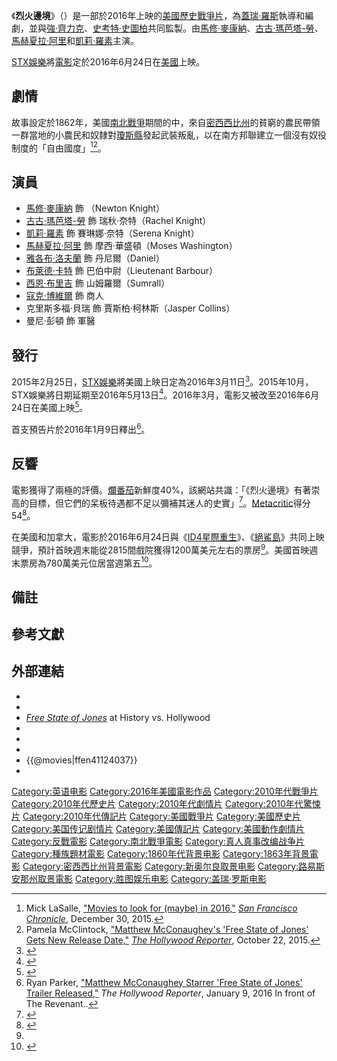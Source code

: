 {{noteTA
|G1=Movie
|G2=Show
}}
{{For|2006年的同名電影|自由國度 (2006年電影)}}
{{Infobox film
| name           = 烈火邊境
| original_name  = {{lang|en|''Free State of Jones''}}
| image          = Free State of Jones-292610235-mmed.jpg
| alt            = 
| caption        = 電影海報
| director       = [[蓋瑞·羅斯|蓋瑞·羅斯]]
| producer       = {{plainlist|
* [[強·齊力克|強·齊力克]]
* [[蓋瑞·羅斯|蓋瑞·羅斯]]
* [[史考特·史圖柏|史考特·史圖柏]]
}}
| writer         = [[蓋瑞·羅斯|蓋瑞·羅斯]]
| starring       = {{plainlist|
* [[馬修·麥康納|馬修·麥康納]]
* [[古古·瑪芭塔-勞|古古·瑪芭塔-勞]]
* [[馬赫夏拉·阿里|馬赫夏拉·阿里]] 
* [[凱莉·羅素|凱莉·羅素]]
}}
| music          = [[尼可拉斯·布泰爾|尼可拉斯·布泰爾]]
| cinematography = [[班奈·德洪|班奈·德洪]]
| editing        = {{plainlist|
* [[帕梅拉·馬丁_(剪輯)|帕梅拉·馬丁]]
* [[茱麗葉·維弗靈|茱麗葉·維弗靈]]
}}
| studio         = {{plainlist|
* [[IM_Global|IM Global]]
* Larger Than Life Productions 
* Route One Films 
* Vendian Entertainment 
* Bluegrass Films
}}
| distributor    = [[STX娛樂|STX娛樂]]
| released       = {{film date|2016|6|24|美國|2016|11|4|臺灣}}
| runtime        = 140分鐘
| country        = {{USA}}
| language       = 英語
| budget         = $5000萬美元<ref name="budget">{{cite web|url=http://variety.com/2016/film/news/independence-day-resurgence-box-office-finding-dory-1201801124/|title=Box Office: ‘Independence Day: Resurgence’ No Match for ‘Finding Dory’|author=Brent Lang|work=[[Variety_(magazine)|Variety]]|date=2016-06-22|accessdate=2016-06-22|archive-date=2020-11-29|archive-url=https://web.archive.org/web/20201129173614/https://variety.com/2016/film/news/independence-day-resurgence-box-office-finding-dory-1201801124/|dead-url=no}}</ref> 
| gross          = $2503萬美元<ref name="TheNumbers">{{cite web|url=http://www.the-numbers.com/movie/Free-State-of-Jones#tab=summary|title=Free State of Jones (2016)|publisher=The Numbers|accessdate=2016-06-24|archive-date=2019-06-24|archive-url=https://web.archive.org/web/20190624212922/https://www.the-numbers.com/movie/Free-State-of-Jones#tab=summary|dead-url=no}}</ref> 
| cn_name        = 琼斯的自由国度
| hk_name        = 鍾斯的自由國度
| tw_name        = 烈火邊境{{notetag|臺灣前譯「自由國度」。}}
}}
《'''烈火邊境'''》（{{lang-en|'''''Free State of Jones'''''}}）是一部於2016年上映的[[美國|美國]][[歷史片|歷史]][[戰爭片|戰爭片]]，為[[蓋瑞·羅斯|蓋瑞·羅斯]]執導和編劇，並與[[強·齊力克|強·齊力克]]、[[史考特·史圖柏|史考特·史圖柏]]共同監製。由[[馬修·麥康納|馬修·麥康納]]、[[古古·瑪芭塔-勞|古古·瑪芭塔-勞]]、[[馬赫夏拉·阿里|馬赫夏拉·阿里]]和[[凱莉·羅素|凱莉·羅素]]主演。

[[STX娛樂|STX娛樂]]將[[電影|電影]]定於2016年6月24日在[[美國|美國]]上映。

==劇情==
故事設定於1862年，美國[[南北戰爭|南北戰爭]]期間的{{link-en|第二次科林斯戰役|Second Battle of Corinth|科林斯戰役}}中，來自[[密西西比州|密西西比州]]的貧窮的農民{{link-en|紐頓·萊特|Newton Knight}}帶領一群當地的小農民和奴隸對[[瓊斯縣_(密西西比州)|瓊斯縣]]發起武裝叛亂，以在南方邦聯建立一個沒有奴役制度的「自由國度」<ref>Mick LaSalle, [http://www.sfchronicle.com/movies/article/Movies-to-look-for-maybe-in-2016-6727882.php "Movies to look for (maybe) in 2016,"] {{Wayback|url=http://www.sfchronicle.com/movies/article/Movies-to-look-for-maybe-in-2016-6727882.php |date=20201021053240 }} ''[[San_Francisco_Chronicle|San Francisco Chronicle]]'', December 30, 2015.</ref><ref>Pamela McClintock, [http://www.hollywoodreporter.com/news/matthew-mcconaugheys-free-state-jones-834112 "Matthew McConaughey's 'Free State of Jones' Gets New Release Date,"] {{Wayback|url=http://www.hollywoodreporter.com/news/matthew-mcconaugheys-free-state-jones-834112 |date=20201126163500 }} ''[[The_Hollywood_Reporter|The Hollywood Reporter]]'', October 22, 2015.</ref>。

==演員==
* [[馬修·麥康納|馬修·麥康納]] 飾 {{link-en|紐頓·奈特|Newton Knight}}（Newton Knight）
* [[古古·瑪芭塔-勞|古古·瑪芭塔-勞]] 飾 瑞秋·奈特（Rachel Knight）
* [[凱莉·羅素|凱莉·羅素]] 飾 賽琳娜·奈特（Serena Knight）
* [[馬赫夏拉·阿里|馬赫夏拉·阿里]] 飾 摩西·華盛頓（Moses Washington）
* [[雅各布·洛夫蘭|雅各布·洛夫蘭]] 飾 丹尼爾（Daniel）
* [[布萊德·卡特|布萊德·卡特]] 飾 巴伯中尉（Lieutenant Barbour）
* [[西恩·布里吉|西恩·布里吉]] 飾 山姆羅爾（Sumrall）
* [[寇克·博維爾|寇克·博維爾]] 飾 商人
* 克里斯多福·貝瑞 飾 賈斯柏·柯林斯（Jasper Collins）
* 曼尼·彭頓 飾 軍醫

==發行==
2015年2月25日，[[STX娛樂|STX娛樂]]將美國上映日定為2016年3月11日<ref>{{cite news|last1=Lang|first1=Brent|title=STX Entertainment Dates Films With Matthew McConaughey, Julia Roberts, Jason Blum|url=http://variety.com/2015/film/news/stx-entertainment-dates-films-with-matthew-mcconaughey-julia-roberts-jason-blum-1201441515/|accessdate=2015-03-06|publisher=variety.com|date=2015-02-25|archive-date=2018-06-12|archive-url=https://web.archive.org/web/20180612135908/https://variety.com/2015/film/news/stx-entertainment-dates-films-with-matthew-mcconaughey-julia-roberts-jason-blum-1201441515/|dead-url=no}}</ref>。2015年10月，STX娛樂將日期延期至2016年5月13日<ref>{{cite news|last1=Busch|first1=Anita|title=STX Pushes ‘Free State Of Jones’ To Summer 2016, Dates ‘The Space Between Us’|url=http://deadline.com/2015/10/the-free-state-of-jones-release-date-matthew-mcconaughey-the-space-between-us-1201591487/|accessdate=2015-10-28|work=deadline.com|date=2015-10-22|archive-date=2018-06-12|archive-url=https://web.archive.org/web/20180612163416/https://deadline.com/2015/10/the-free-state-of-jones-release-date-matthew-mcconaughey-the-space-between-us-1201591487/|dead-url=no}}</ref>。2016年3月，電影又被改至2016年6月24日在美國上映<ref>{{cite news|last1=McClintock|first1=Pamela|title=Matthew McConaughey's 'Free State of Jones' Goes Up Against 'Independence Day: Resurgence'|url=http://www.hollywoodreporter.com/news/matthew-mcconaugheys-free-state-jones-874074|accessdate=2015-03-09|work=hollywoodreporter.com|date=2015-03-09|archive-date=2021-02-12|archive-url=https://web.archive.org/web/20210212024957/https://www.hollywoodreporter.com/news/matthew-mcconaugheys-free-state-jones-874074|dead-url=no}}</ref>。

首支預告片於2016年1月9日釋出<ref>Ryan Parker, [http://www.hollywoodreporter.com/news/matthew-mcconaughey-starrer-free-state-853673 "Matthew McConaughey Starrer 'Free State of Jones' Trailer Released,"] {{Wayback|url=http://www.hollywoodreporter.com/news/matthew-mcconaughey-starrer-free-state-853673 |date=20201126161728 }} ''The Hollywood Reporter'', January 9, 2016 In front of The Revenant..</ref>。

==反響==
電影獲得了兩極的評價。[[爛番茄|爛番茄]]新鮮度40%，該網站共識：「《烈火邊境》有著崇高的目標，但它們的呆板待遇都不足以彌補其迷人的史實」<ref name="RT">{{cite web |url=https://www.rottentomatoes.com/m/free_state_of_jones/ |title=Free State of Jones (2016) |website=Rotten Tomatoes |accessdate=2016-06-23 |archive-date=2021-01-16 |archive-url=https://web.archive.org/web/20210116053133/https://www.rottentomatoes.com/m/free_state_of_jones |dead-url=no }}</ref>。[[Metacritic|Metacritic]]得分54<ref>{{cite web |url=http://www.metacritic.com/movie/free-state-of-jones |title=Free State of Jones reviews |website=Metacritic |accessdate=2016-06-23 |archive-date=2020-11-08 |archive-url=https://web.archive.org/web/20201108110041/https://www.metacritic.com/movie/free-state-of-jones |dead-url=no }}</ref>。

在美國和加拿大，電影於2016年6月24日與《[[ID4星際重生|ID4星際重生]]》、《[[絕鯊島|絕鯊島]]》共同上映競爭，預計首映週末能從2815間戲院獲得1200萬美元左右的票房<ref name=budget/>。美國首映週末票房為780萬美元位居當週第五<ref name="opening">{{cite web|url=http://deadline.com/2016/06/independence-day-resurgence-finding-dory-shallows-free-state-of-jones-neon-demon-weekend-box-office-1201778773/|title=‘Dory’ Posts Record Second Weekend For Animated Movie As Fireworks Die For ‘Resurgence’; ‘Shallows’ Chomps $16M+|author=Anthony D'Alessandro|work=''[[Deadline.com|Deadline.com]]''|date=2016-06-26|accessdate=2016-06-26|archive-date=2016-06-26|archive-url=https://web.archive.org/web/20160626234146/http://deadline.com/2016/06/independence-day-resurgence-finding-dory-shallows-free-state-of-jones-neon-demon-weekend-box-office-1201778773/|dead-url=no}}</ref>。

==備註==
<div class="references-small">
{{notefoot}}
</div>

==參考文獻==
{{Reflist|30em}}

==外部連結==
* {{Official website|http://stxmovies.com/freestateofjones/}}
* {{IMDb title|1124037|Free State of Jones}}
* [http://www.historyvshollywood.com/reelfaces/free-state-of-jones/ ''Free State of Jones''] {{Wayback|url=http://www.historyvshollywood.com/reelfaces/free-state-of-jones/ |date=20210205101858 }} at History vs. Hollywood
* {{Mojo title|freestateofjones|Free State of Jones}}
* {{Rotten Tomatoes|free_state_of_jones|Free State of Jones}}
* {{Metacritic|free-state-of-jones|Free State of Jones}}
* {{@movies|ffen41124037}}
* {{Yahoomovie id|6520}}

{{Gary Ross}}

{{DEFAULTSORT:Free State of Jones (film)}}
[[Category:英语电影|Category:英语电影]]
[[Category:2016年美國電影作品|Category:2016年美國電影作品]]
[[Category:2010年代戰爭片|Category:2010年代戰爭片]]
[[Category:2010年代歷史片|Category:2010年代歷史片]]
[[Category:2010年代劇情片|Category:2010年代劇情片]]
[[Category:2010年代驚悚片|Category:2010年代驚悚片]]
[[Category:2010年代傳記片|Category:2010年代傳記片]]
[[Category:美國戰爭片|Category:美國戰爭片]]
[[Category:美國歷史片|Category:美國歷史片]]
[[Category:美国传记剧情片|Category:美国传记剧情片]]
[[Category:美國傳記片|Category:美國傳記片]]
[[Category:美國動作劇情片|Category:美國動作劇情片]]
[[Category:反戰電影|Category:反戰電影]]
[[Category:南北戰爭電影|Category:南北戰爭電影]]
[[Category:真人真事改编战争片|Category:真人真事改编战争片]]
[[Category:種族題材電影|Category:種族題材電影]]
[[Category:1860年代背景电影|Category:1860年代背景电影]]
[[Category:1863年背景電影|Category:1863年背景電影]]
[[Category:密西西比州背景電影|Category:密西西比州背景電影]]
[[Category:新奥尔良取景电影|Category:新奥尔良取景电影]]
[[Category:路易斯安那州取景電影|Category:路易斯安那州取景電影]]
[[Category:胜图娱乐电影|Category:胜图娱乐电影]]
[[Category:盖瑞·罗斯电影|Category:盖瑞·罗斯电影]]